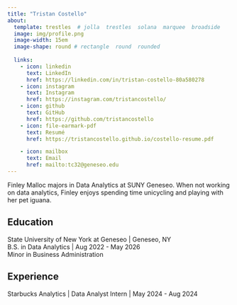 ```yaml
---
title: "Tristan Costello" 
about:
  template: trestles  # jolla  trestles  solana  marquee  broadside
  image: img/profile.png
  image-width: 15em
  image-shape: round # rectangle  round  rounded
  
  links:
    - icon: linkedin
      text: LinkedIn
      href: https://linkedin.com/in/tristan-costello-80a580278
    - icon: instagram
      text: Instagram
      href: https://instagram.com/tristancostello/
    - icon: github
      text: GitHub
      href: https://github.com/tristancostello
    - icon: file-earmark-pdf
      text: Resumé
      href: https://tristancostello.github.io/costello-resume.pdf

    - icon: mailbox
      text: Email
      href: mailto:tc32@geneseo.edu
---
```


Finley Malloc majors in Data Analytics at SUNY Geneseo. When not working on data analytics, Finley enjoys spending time unicycling and playing with her pet iguana.

## Education

State University of New York at Geneseo \| Geneseo, NY <br> B.S. in Data Analytics \| Aug 2022 - May 2026 <br> Minor in Business Administration

## Experience

Starbucks Analytics \| Data Analyst Intern \| May 2024 - Aug 2024

